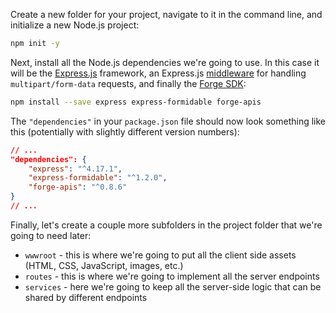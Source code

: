 Create a new folder for your project, navigate to it in the command line, and initialize a new
Node.js project:

```bash
npm init -y
```

Next, install all the Node.js dependencies we're going to use. In this case it will be
the [Express.js](https://expressjs.com) framework, an Express.js [middleware](https://expressjs.com/en/guide/using-middleware.html)
for handling `multipart/form-data` requests, and finally the [Forge SDK](https://www.npmjs.com/package/forge-apis):

```bash
npm install --save express express-formidable forge-apis
```

The `"dependencies"` in your `package.json` file should now look something like this
(potentially with slightly different version numbers):

```json
// ...
"dependencies": {
    "express": "^4.17.1",
    "express-formidable": "^1.2.0",
    "forge-apis": "^0.8.6"
}
// ...
```

Finally, let's create a couple more subfolders in the project folder that we're going
to need later:

- `wwwroot` - this is where we're going to put all the client side assets (HTML, CSS, JavaScript, images, etc.)
- `routes` - this is where we're going to implement all the server endpoints
- `services` - here we're going to keep all the server-side logic that can be shared by different endpoints
